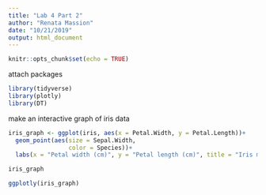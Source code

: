 ```yaml
---
title: "Lab 4 Part 2"
author: "Renata Massion"
date: "10/21/2019"
output: html_document
---
```


```r
knitr::opts_chunk$set(echo = TRUE)
```

attach packages
```r
library(tidyverse)
library(plotly)
library(DT)
```

make an interactive graph of iris data
```r
iris_graph <- ggplot(iris, aes(x = Petal.Width, y = Petal.Length))+
  geom_point(aes(size = Sepal.Width,
                 color = Species))+
  labs(x = "Petal width (cm)", y = "Petal length (cm)", title = "Iris metrics")

iris_graph

ggplotly(iris_graph)

```






